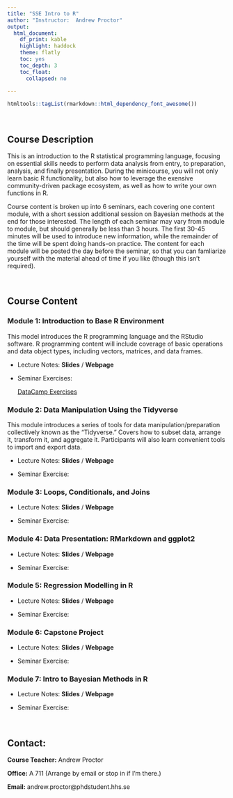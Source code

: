 ```yaml
---
title: "SSE Intro to R"
author: "Instructor:  Andrew Proctor"
output: 
  html_document:
    df_print: kable
    highlight: haddock
    theme: flatly
    toc: yes
    toc_depth: 3
    toc_float:
      collapsed: no
   
---
```

```r
htmltools::tagList(rmarkdown::html_dependency_font_awesome())
```

<br>

## Course Description

This is an introduction to the R statistical programming language, focusing on
essential skills needs to perform data analysis from entry, to preparation, analysis,
and finally presentation.  During the minicourse, you will not only learn basic
R functionality, but also how to leverage the exensive community-driven package 
ecosystem, as well as how to write your own functions in R.

Course content is broken up into 6 seminars, each covering one content module,
with a short session additional session on Bayesian methods at the end for those 
interested. The length of each seminar may vary from module to module, but should 
generally be less than 3 hours.  The first 30-45 minutes will be used to introduce 
new information, while the remainder of the time will be spent doing hands-on 
practice.  The content for each module will be posted the day before the seminar,
so that you can famliarize yourself with the material ahead of time if you like 
(though this isn't required).

<br>

## Course Content

### Module 1:  Introduction to Base R Environment

This model introduces the R programming language and the RStudio software.  R 
programming content will include coverage of basic operations
and data object types, including vectors, matrices, and data frames.

- Lecture Notes: **Slides** / **Webpage**

- Seminar Exercises:

    <a class="btn btn-primary" href="https://www.datacamp.com//teach/repositories/115256665/go" role="button">DataCamp Exercises</a>


### Module 2:  Data Manipulation Using the Tidyverse

This module introduces a series of tools for data manipulation/preparation 
collectively known as the "Tidyverse."  Covers how to subset data, arrange it,
transform it, and aggregate it.  Participants will also learn convenient tools to
import and export data.

  - Lecture Notes: **Slides** / **Webpage**
  
  - Seminar Exercise:

### Module 3:  Loops, Conditionals, and Joins

  - Lecture Notes: **Slides** / **Webpage**
  
  - Seminar Exercise:


### Module 4:  Data Presentation:  RMarkdown and ggplot2

  - Lecture Notes: **Slides** / **Webpage**
  
  - Seminar Exercise:


### Module 5: Regression Modelling in R

  - Lecture Notes: **Slides** / **Webpage**
  
  - Seminar Exercise:
  

### Module 6:  Capstone Project

  - Lecture Notes: **Slides** / **Webpage**
  
  - Seminar Exercise:


### Module 7:  Intro to Bayesian Methods in R

  - Lecture Notes: **Slides** / **Webpage**
  
  - Seminar Exercise:

<br>

## Contact:

   **Course Teacher:**  Andrew Proctor
  
   **Office:**  A 711 (Arrange by email or stop in if I'm there.)
  
   **Email:**  andrew.proctor@phdstudent.hhs.se

